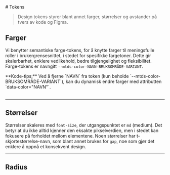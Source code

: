 

<Meta title="Designsystem/Tokens" />
# Tokens

> Design tokens styrer blant annet farger, størrelser og avstander på tvers av kode og Figma. 

<JumpTo />

## Farger
Vi benytter semantiske farge-tokens, for å knytte farger til meningsfulle roller i brukergrensesnittet, i stedet for spesifikke fargetoner.
Dette gir skalerbarhet, enklere vedlikehold, bedre tilgjengelighet og fleksibilitet.
Farge-tokens er navngitt `--mtds-color-NAVN-BRUKSOMRÅDE-VARIANT`.

<div className={styles.alert} data-color="success">
**Kode-tips:** Ved å fjerne `NAVN` fra token (kun beholde `--mtds-color-BRUKSOMRÅDE-VARIANT`), kan du dynamisk endre farger med attributten `data-color="NAVN"`.
</div>
<br />
<Colors />

<hr className={styles.divider} style={{ marginBlock: 60 }} />

## Størrelser
Størrelser skaleres med `font-size`, der utgangspunktet er `md` (medium).
Det betyr at du ikke alltid kjenner den eksakte pikselverdien, men i stedet kan fokusere på forholdet mellom elementene.
Noen størrelser har t-skjortestørrelse-navn, som blant annet brukes for `gap`, noe som gjør det enklere å oppnå et konsekvent design.
<Sizes />

<hr className={styles.divider} style={{ marginBlock: 60 }} />

## Radius
<Radius />